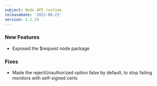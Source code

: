 ```yaml
---
subject: Node API runtime
releaseDate: '2022-09-23'
version: 1.1.19
---
```


### New Features
* Exposed the $request node package
### Fixes
* Made the rejectUnauthorized option false by default, to stop failing monitors with self-signed certs
